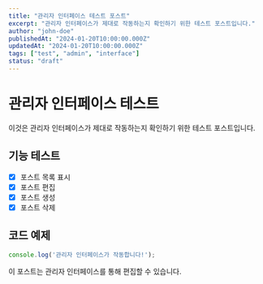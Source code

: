 ```yaml
---
title: "관리자 인터페이스 테스트 포스트"
excerpt: "관리자 인터페이스가 제대로 작동하는지 확인하기 위한 테스트 포스트입니다."
author: "john-doe"
publishedAt: "2024-01-20T10:00:00.000Z"
updatedAt: "2024-01-20T10:00:00.000Z"
tags: ["test", "admin", "interface"]
status: "draft"
---
```


# 관리자 인터페이스 테스트

이것은 관리자 인터페이스가 제대로 작동하는지 확인하기 위한 테스트 포스트입니다.

## 기능 테스트

- [x] 포스트 목록 표시
- [x] 포스트 편집
- [x] 포스트 생성
- [x] 포스트 삭제

## 코드 예제

```javascript
console.log('관리자 인터페이스가 작동합니다!');
```

이 포스트는 관리자 인터페이스를 통해 편집할 수 있습니다.